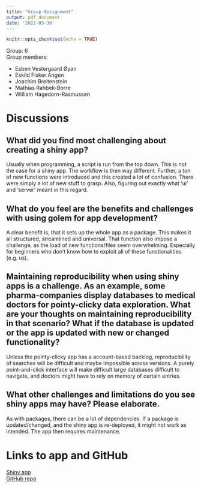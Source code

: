 ```yaml
---
title: "Group Assignment"
output: pdf_document
date: '2022-03-30'
---
```


```r
knitr::opts_chunk$set(echo = TRUE)
```

Group: 6  
Group members:  

* Esben Vestergaard Øyan  
* Eskild Fisker Angen  
* Joachim Breitenstein  
* Mathias Rahbek-Borre  
* William Hagedorn-Rasmussen  

# Discussions  
## What did you find most challenging about creating a shiny app?  
Usually when programming, a script is run from the top down. This is not the case for a shiny app. The workflow is then way different. Further, a ton of new functions were introduced and this created a lot of confusion. There were simply a lot of new stuff to grasp. Also, figuring out exactly what 'ui' and 'server' meant in this regard.

## What do you feel are the benefits and challenges with using golem for app development?  
A clear benefit is, that it sets up the whole app as a package. This makes it all structured, streamlined and universal. That function also impose a challenge, as the load of new functions/files seem overwhelming. Especially for beginners who don't know how to exploit all of these functionalities (e.g. us).  

## Maintaining reproducibility when using shiny apps is a challenge. As an example, some pharma-companies display databases to medical doctors for pointy-clicky data exploration. What are your thoughts on maintaining reproducibility in that scenario? What if the database is updated or the app is updated with new or changed functionality?  
Unless the pointy-clicky app has a account-based backlog, reproducibility of searches will be difficult and maybe impossible across versions. A purely point-and-click interface will make difficult large databases difficult to navigate, and doctors might have to rely on memory of certain entries.

## What other challenges and limitations do you see shiny apps may have? Please elaborate.  
As with packages, there can be a lot of dependencies. If a package is updated/changed, and the shiny app is re-deployed, it might not work as intended. The app then requires maintenance.

# Links to app and GitHub  
[Shiny app](https://ecvuwk-william-hagedorn0rasmussen.shinyapps.io/project/)  
[GitHub repo](https://github.com/rforbiodatascience22/group_6_shiny)  
